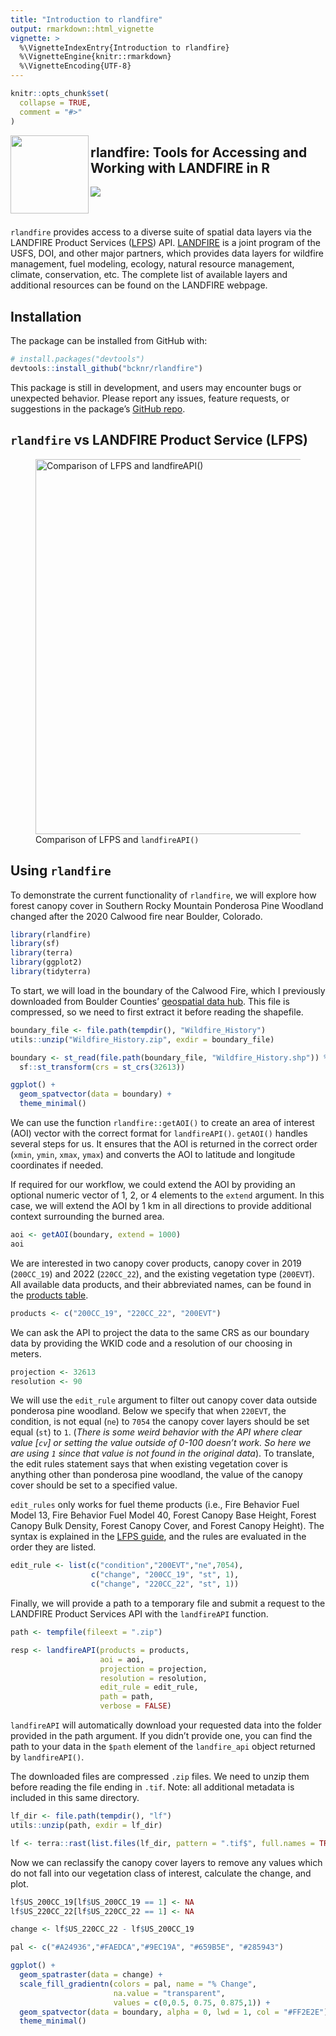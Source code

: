 ```yaml
---
title: "Introduction to rlandfire"
output: rmarkdown::html_vignette
vignette: >
  %\VignetteIndexEntry{Introduction to rlandfire}
  %\VignetteEngine{knitr::rmarkdown}
  %\VignetteEncoding{UTF-8}
---
```


```r
knitr::opts_chunk$set(
  collapse = TRUE,
  comment = "#>"
)
```

<img src="../man/figures/rlandfire.png" align="left" width="125" height="125"/>

## rlandfire: Tools for Accessing and Working with LANDFIRE in R

![](https://img.shields.io/github/r-package/v/bcknr/rlandfire)

\
\
`rlandfire` provides access to a diverse suite of spatial data layers via the LANDFIRE Product Services ([LFPS](https://lfps.usgs.gov/arcgis/rest/services/LandfireProductService/GPServer)) API. [LANDFIRE](https://landfire.gov) is a joint program of the USFS, DOI, and other major partners, which provides data layers for wildfire management, fuel modeling, ecology, natural resource management, climate, conservation, etc. The complete list of available layers and additional resources can be found on the LANDFIRE webpage.

## Installation

The package can be installed from GitHub with:

```r
# install.packages("devtools")
devtools::install_github("bcknr/rlandfire")
```

This package is still in development, and users may encounter bugs or unexpected behavior. Please report any issues, feature requests, or suggestions in the package's [GitHub repo](https://github.com/bcknr/rlandfire/issues).

## `rlandfire` vs LANDFIRE Product Service (LFPS)

![Comparison of LFPS and `landfireAPI()`](../man/figures/lfps.png){width="600"}

## Using `rlandfire`

To demonstrate the current functionality of `rlandfire`, we will explore how forest canopy cover in Southern Rocky Mountain Ponderosa Pine Woodland changed after the 2020 Calwood fire near Boulder, Colorado.

```r
library(rlandfire)
library(sf)
library(terra)
library(ggplot2)
library(tidyterra)
```

To start, we will load in the boundary of the Calwood Fire, which I previously downloaded from Boulder Counties' [geospatial data hub](https://opendata-bouldercounty.hub.arcgis.com/). This file is compressed, so we need to first extract it before reading the shapefile.

```r
boundary_file <- file.path(tempdir(), "Wildfire_History")
utils::unzip("Wildfire_History.zip", exdir = boundary_file)

boundary <- st_read(file.path(boundary_file, "Wildfire_History.shp")) %>% 
  sf::st_transform(crs = st_crs(32613))

ggplot() +
  geom_spatvector(data = boundary) +
  theme_minimal()
```

We can use the function `rlandfire::getAOI()` to create an area of interest (AOI) vector with the correct format for `landfireAPI()`. `getAOI()` handles several steps for us. It ensures that the AOI is returned in the correct order (`xmin`, `ymin`, `xmax`, `ymax`) and converts the AOI to latitude and longitude coordinates if needed.

If required for our workflow, we could extend the AOI by providing an optional numeric vector of 1, 2, or 4 elements to the `extend` argument. In this case, we will extend the AOI by 1 km in all directions to provide additional context surrounding the burned area.

```r
aoi <- getAOI(boundary, extend = 1000)
aoi
```

We are interested in two canopy cover products, canopy cover in 2019 (`200CC_19`) and 2022 (`220CC_22`), and the existing vegetation type (`200EVT`). All available data products, and their abbreviated names, can be found in the [products table](https://lfps.usgs.gov/helpdocs/productstable.html).

```r
products <- c("200CC_19", "220CC_22", "200EVT")
```

We can ask the API to project the data to the same CRS as our boundary data by providing the WKID code and a resolution of our choosing in meters.

```r
projection <- 32613
resolution <- 90
```

We will use the `edit_rule` argument to filter out canopy cover data outside ponderosa pine woodland. Below we specify that when `220EVT`, the condition, is not equal (`ne`) to `7054` the canopy cover layers should be set equal (`st`) to `1`. (*There is some weird behavior with the API where clear value [`cv`] or setting the value outside of 0-100 doesn't work. So here we are using `1` since that value is not found in the original data*). To translate, the edit rules statement says that when existing vegetation cover is anything other than ponderosa pine woodland, the value of the canopy cover should be set to a specified value.

`edit_rules` only works for fuel theme products (i.e., Fire Behavior Fuel Model 13, Fire Behavior Fuel Model 40, Forest Canopy Base Height, Forest Canopy Bulk Density, Forest Canopy Cover, and Forest Canopy Height). The syntax is explained in the [LFPS guide](https://lfps.usgs.gov/helpdocs/LFProductsServiceUserGuide.pdf), and the rules are evaluated in the order they are listed.

```r
edit_rule <- list(c("condition","200EVT","ne",7054),
                  c("change", "200CC_19", "st", 1),
                  c("change", "220CC_22", "st", 1))
```

Finally, we will provide a path to a temporary file and submit a request to the LANDFIRE Product Services API with the `landfireAPI` function.

```r
path <- tempfile(fileext = ".zip")

resp <- landfireAPI(products = products,
                    aoi = aoi, 
                    projection = projection, 
                    resolution = resolution,
                    edit_rule = edit_rule,
                    path = path,
                    verbose = FALSE)
```

`landfireAPI` will automatically download your requested data into the folder provided in the path argument. If you didn't provide one, you can find the path to your data in the `$path` element of the `landfire_api` object returned by `landfireAPI()`.

The downloaded files are compressed `.zip` files. We need to unzip them before reading the file ending in `.tif`. Note: all additional metadata is included in this same directory.

```r
lf_dir <- file.path(tempdir(), "lf")
utils::unzip(path, exdir = lf_dir)

lf <- terra::rast(list.files(lf_dir, pattern = ".tif$", full.names = TRUE))
```

Now we can reclassify the canopy cover layers to remove any values which do not fall into our vegetation class of interest, calculate the change, and plot.

```r
lf$US_200CC_19[lf$US_200CC_19 == 1] <- NA
lf$US_220CC_22[lf$US_220CC_22 == 1] <- NA

change <- lf$US_220CC_22 - lf$US_200CC_19

pal <- c("#A24936","#FAEDCA","#9EC19A", "#659B5E", "#285943")

ggplot() +
  geom_spatraster(data = change) +
  scale_fill_gradientn(colors = pal, name = "% Change",
                       na.value = "transparent",
                       values = c(0,0.5, 0.75, 0.875,1)) +
  geom_spatvector(data = boundary, alpha = 0, lwd = 1, col = "#FF2E2E") +
  theme_minimal()
```
